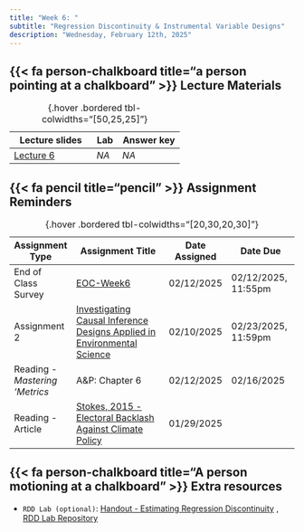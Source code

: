 ```yaml
---
title: "Week 6: "
subtitle: "Regression Discontinuity & Instrumental Variable Designs"
description: "Wednesday, February 12th, 2025"
---
```



## {{< fa person-chalkboard title="a person pointing at a chalkboard" >}} Lecture Materials {#lecture-materials}

| Lecture slides | Lab | Answer key |
|----------------|-----|------------|
| [Lecture 6](https://drive.google.com/file/d/150rJaV6XuOaZnEn-4_zAF26agLrb3Cb0/view?usp=sharing){target="_blank"} | *NA* | *NA* |

: {.hover .bordered tbl-colwidths="[50,25,25]"} 


## {{< fa pencil title="pencil" >}} Assignment Reminders {#assignment-reminders}

| Assignment Type | Assignment Title                              | Date Assigned  | Date Due                   |
|-----------------|-----------------------------------------------|----------------|----------------------------|
| End of Class Survey | [EOC-Week6](https://forms.gle/DTYnboMM5T75NnEH9){target="_blank"} | 02/12/2025 | 02/12/2025, 11:55pm |
| Assignment 2 | [Investigating Causal Inference Designs Applied in Environmental Science](https://docs.google.com/document/d/1c3RtddoEN-nXRerAWp4IgBvtw5zZyuBeezjmM3VM-QY/edit?usp=sharing){target="_blank"} | 02/10/2025 | 02/23/2025, 11:59pm |
| Reading - *Mastering 'Metrics*  | A&P: Chapter 6     | 02/12/2025 | 02/16/2025 |
| Reading - Article | [Stokes, 2015 - Electoral Backlash Against Climate Policy](https://drive.google.com/file/d/1y2Okzjq2EA43AW5JzCvFS8ecLpeP6NKh/view?usp=drive_link){target="_blank"} | 01/29/2025 | 


: {.hover .bordered tbl-colwidths="[20,30,20,30]"} 


## {{< fa person-chalkboard title="A person motioning at a chalkboard" >}} [**Extra resources**]{.teal-text .body-text-m}

- `RDD Lab (optional)`: [Handout - Estimating Regression Discontinuity](https://garberadamc.github.io/eds241-policy-eval/RDD-SIM){target="_blank"} , [RDD Lab Repository](https://github.com/garberadamc/RDD-SIM){target="_blank"}


